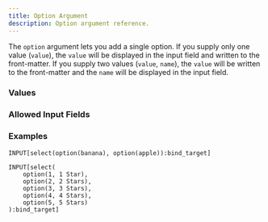 ---
title: Option Argument
description: Option argument reference.
---


<InputFieldArgumentInfo type={InputFieldArgumentType.OPTION}></InputFieldArgumentInfo>

The `option` argument lets you add a single option. If you supply only one value (`value`), the `value` will be displayed in the input field and written to the front-matter.
If you supply two values (`value`, `name`), the `value` will be written to the front-matter and the `name` will be displayed in the input field.

### Values

<InputFieldArgumentValuesInfo type={InputFieldArgumentType.OPTION}></InputFieldArgumentValuesInfo>

### Allowed Input Fields

<InputFieldArgumentAllowedInputFields type={InputFieldArgumentType.OPTION}></InputFieldArgumentAllowedInputFields>

### Examples

```
INPUT[select(option(banana), option(apple)):bind_target]
```

```
INPUT[select(
    option(1, 1 Star),
    option(2, 2 Stars),
    option(3, 3 Stars),
    option(4, 4 Stars),
    option(5, 5 Stars)
):bind_target]
```